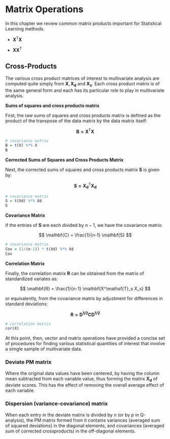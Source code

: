 # Matrix Operations

In this chapter we review common matrix products important for Statistical Learning methods.

- $\mathbf{X^\mathsf{T} X}$

- $\mathbf{X X^\mathsf{T}}$


## Cross-Products

The various cross product matrices of interest to multivariate analysis are computed quite simply from $\mathbf{X}, \mathbf{X_d}$ and $\mathbf{X_s}$. Each cross product matrix is of the same general form and each has its particular role to play in multivariate analysis. 


__Sums of squares and cross products matrix__

First, the raw sums of squares and cross products matrix is defined as the product of the transpose of the data matrix by the data matrix itself:

$$
\mathbf{B = X^\mathsf{T} X}
$$

```r
# covariance matrix
B = t(X) %*% X
B
```


__Corrected Sums of Squares and Cross Products Matrix__

Next, the corrected sums of squares and cross products matrix $\mathbf{S}$ is given by:

$$
\mathbf{S = X^\mathsf{T}_d X_d}
$$

```r
# covariance matrix
S = t(Xd) %*% Xd
S
```


__Covariance Matrix__

If the entries of $\mathbf{S}$ are each divided by $n - 1$, we have the covariance matrix:

$$
\mathbf{C} = \frac{1}{n-1} \mathbf{S}
$$

```r
# covariance matrix
Cov = (1/(n-1)) * t(Xd) %*% Xd
Cov
```


__Correlation Matrix__

Finally, the correlation matrix $\mathbf{R}$ can be obtained from the matrix of standardized variates as:

$$
\mathbf{R} = \frac{1}{n-1} \mathbf{X^\mathsf{T}_s X_s}
$$

or equivalently, from the covariance matrix by adjustment for differences in standard deviations:

$$
\mathbf{R = D^{1/2} C D^{1/2}}
$$

```r
# correlation matrix
cor(X)
```

At this point, then, vector and matrix operations have provided a concise set of procedures for finding various statistical quantities of interest that involve a simgle sample of multivariate data. 







### Deviate PM matrix

Where the original data values have been centered, by having the column mean subtracted from each variable value, thus forming the matrix $\mathbf{X_d}$ of deviate scores. This has the effect of removing the overall average effect of each variable.



### Dispersion (variance-covariance) matrix

When each entry in the deviate matrix is divided by $n$ (or by $p$ in Q-analysis), the PM matrix formed from it contains variances (averaged sum of squared deviations) in the diagonal elements, and covariances (averaged sum of corrected crossproducts) in the off-diagonal elements.

